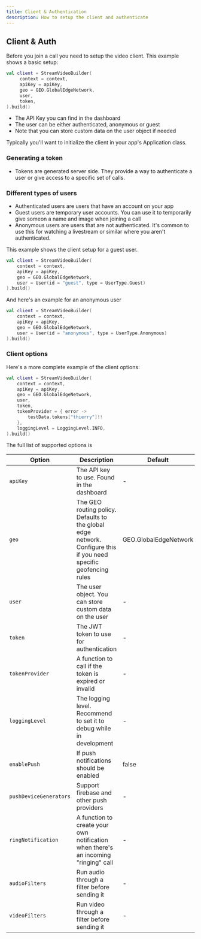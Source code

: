 ```yaml
---
title: Client & Authentication
description: How to setup the client and authenticate
---
```


## Client & Auth

Before you join a call you need to setup the video client.
This example shows a basic setup:

```kotlin
val client = StreamVideoBuilder(
     context = context,
     apiKey = apiKey,
     geo = GEO.GlobalEdgeNetwork,
     user,
     token,
).build()
```

* The API Key you can find in the dashboard
* The user can be either authenticated, anonymous or guest
* Note that you can store custom data on the user object if needed

Typically you'll want to initialize the client in your app's Application class.

### Generating a token

* Tokens are generated server side.
They provide a way to authenticate a user or give access to a specific set of calls.

### Different types of users

* Authenticated users are users that have an account on your app
* Guest users are temporary user accounts. You can use it to temporarily give someon a name and image when joining a call
* Anonymous users are users that are not authenticated. It's common to use this for watching a livestream or similar where you aren't authenticated.

This example shows the client setup for a guest user.

```kotlin
val client = StreamVideoBuilder(
    context = context,
    apiKey = apiKey,
    geo = GEO.GlobalEdgeNetwork,
    user = User(id = "guest", type = UserType.Guest)
).build()
```

And here's an example for an anonymous user

```kotlin
val client = StreamVideoBuilder(
    context = context,
    apiKey = apiKey,
    geo = GEO.GlobalEdgeNetwork,
    user = User(id = "anonymous", type = UserType.Anonymous)
).build()
```

### Client options

Here's a more complete example of the client options:

```kotlin
val client = StreamVideoBuilder(
    context = context,
    apiKey = apiKey,
    geo = GEO.GlobalEdgeNetwork,
    user,
    token,
    tokenProvider = { error ->
        testData.tokens["thierry"]!!
    },
    loggingLevel = LoggingLevel.INFO,
).build()
```

The full list of supported options is

| Option | Description | Default |
| --- | --- | --- |
| `apiKey` | The API key to use. Found in the dashboard | - |
| `geo` | The GEO routing policy. Defaults to the global edge network. Configure this if you need specific geofencing rules | GEO.GlobalEdgeNetwork |
| `user` | The user object. You can store custom data on the user | - |
| `token` | The JWT token to use for authentication | - |
| `tokenProvider` | A function to call if the token is expired or invalid | - |
| `loggingLevel` | The logging level. Recommend to set it to debug while in development | - |
| `enablePush` | If push notifications should be enabled | false |
| `pushDeviceGenerators` | Support firebase and other push providers | - |
| `ringNotification` | A function to create your own notification when there's an incoming "ringing" call | - |
| `audioFilters` | Run audio through a filter before sending it | - |
| `videoFilters` | Run video through a filter before sending it | - |

